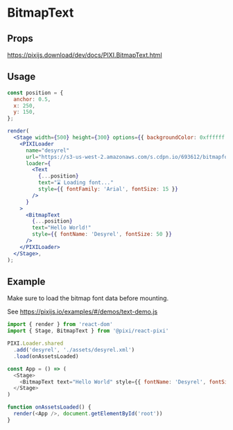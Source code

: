 # BitmapText

## Props

https://pixijs.download/dev/docs/PIXI.BitmapText.html

## Usage

```jsx live noInline
const position = {
  anchor: 0.5,
  x: 250,
  y: 150,
};

render(
  <Stage width={500} height={300} options={{ backgroundColor: 0xffffff }}>
    <PIXILoader
      name="desyrel"
      url="https://s3-us-west-2.amazonaws.com/s.cdpn.io/693612/bitmapfont.xml"
      loader={
        <Text
          {...position}
          text="⌛ Loading font..."
          style={{ fontFamily: 'Arial', fontSize: 15 }}
        />
      }
    >
      <BitmapText
        {...position}
        text="Hello World!"
        style={{ fontName: 'Desyrel', fontSize: 50 }}
      />
    </PIXILoader>
  </Stage>,
);
```

## Example

Make sure to load the bitmap font data before mounting.

See https://pixijs.io/examples/#/demos/text-demo.js

```js
import { render } from 'react-dom'
import { Stage, BitmapText } from '@pixi/react-pixi'

PIXI.Loader.shared
  .add('desyrel', './assets/desyrel.xml')
  .load(onAssetsLoaded)

const App = () => (
  <Stage>
    <BitmapText text="Hello World" style={{ fontName: 'Desyrel', fontSize: 35 }}>
  </Stage>
)

function onAssetsLoaded() {
  render(<App />, document.getElementById('root'))
}
```
